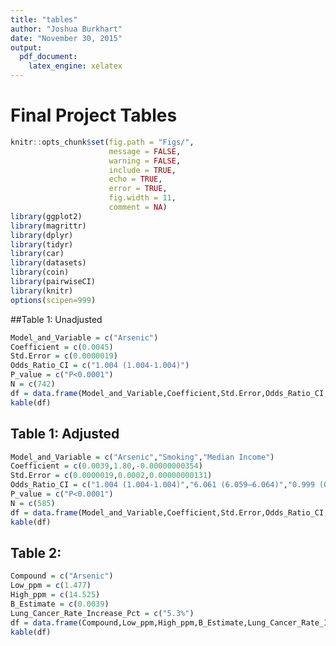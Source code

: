 ```yaml
---
title: "tables"
author: "Joshua Burkhart"
date: "November 30, 2015"
output: 
  pdf_document: 
    latex_engine: xelatex
---
```


# Final Project Tables

```r
knitr::opts_chunk$set(fig.path = "Figs/",
                      message = FALSE,
                      warning = FALSE,
                      include = TRUE,
                      echo = TRUE,
                      error = TRUE,
                      fig.width = 11,
                      comment = NA)
library(ggplot2)
library(magrittr)
library(dplyr)
library(tidyr)
library(car)
library(datasets)
library(coin)
library(pairwiseCI)
library(knitr)
options(scipen=999)
```


##Table 1: Unadjusted  

```r
Model_and_Variable = c("Arsenic")
Coefficient = c(0.0045)
Std.Error = c(0.0000019)
Odds_Ratio_CI = c("1.004 (1.004-1.004)")
P_value = c("P<0.0001")
N = c(742)
df = data.frame(Model_and_Variable,Coefficient,Std.Error,Odds_Ratio_CI,P_value,N)
kable(df)
```

## Table 1: Adjusted  

```r
Model_and_Variable = c("Arsenic","Smoking","Median Income")
Coefficient = c(0.0039,1.80,-0.00000000354)
Std.Error = c(0.0000019,0.0002,0.00000000131)
Odds_Ratio_CI = c("1.004 (1.004-1.004)","6.061 (6.059–6.064)","0.999 (0.999–0.999)")
P_value = c("P<0.0001")
N = c(585)
df = data.frame(Model_and_Variable,Coefficient,Std.Error,Odds_Ratio_CI,P_value,N)
kable(df)
```

## Table 2:  

```r
Compound = c("Arsenic")
Low_ppm = c(1.477)
High_ppm = c(14.525)
B_Estimate = c(0.0039)
Lung_Cancer_Rate_Increase_Pct = c("5.3%")
df = data.frame(Compound,Low_ppm,High_ppm,B_Estimate,Lung_Cancer_Rate_Increase_Pct)
kable(df)
```